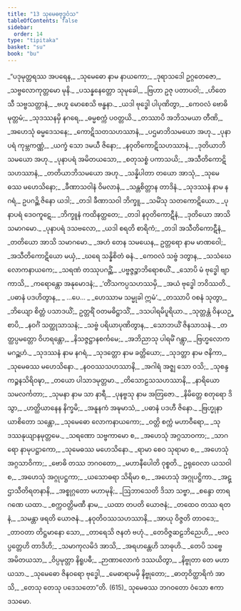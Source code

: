 ```yaml
---
title: "13 သုမေဓဗုဒ္ဓဝံသ"
tableOfContents: false
sidebar:
  order: 14
type: "tipitaka"
basket: "su"
book: "bu"
---
```



<DynamicBreadcrumb />

<Division number="1" book="bu" e="ch" v="21" p="346">

<Paragraph number="598" type="verses" book="bu">
_“ပဒုမုတ္တရဿ အပရေန,_  
_သုမေဓော နာမ နာယကော;_  
_ဒုရာသဒေါ ဥဂ္ဂတေဇော,_  
_သဗ္ဗလောကုတ္တမော မုနိ._  

</Paragraph>

</Division>
<Division number="2" book="bu" e="ch" v="21" p="346">

<Paragraph number="599" type="verses" book="bu">
_ပသန္နနေတ္တော သုမုခေါ,_  
_ဗြဟာ ဥဇု ပတာပဝါ;_  
_ဟိတေသီ သဗ္ဗသတ္တာနံ,_  
_ဗဟူ မောစေသိ ဗန္ဓနာ._  

</Paragraph>

</Division>
<Division number="3" book="bu" e="ch" v="21" p="346">

<Paragraph number="600" type="verses" book="bu">
_ယဒါ ဗုဒ္ဓေါ ပါပုဏိတွာ,_  
_ကေဝလံ ဗောဓိမုတ္တမံ;_  
_သုဒဿနမှိ နဂရေ,_  
_ဓမ္မစက္ကံ ပဝတ္တယိ._  

</Paragraph>

</Division>
<Division number="4" book="bu" e="ch" v="21" p="346">

<Paragraph number="601" type="verses" book="bu">
_တဿာပိ အဘိသမယာ တီဏိ,_  
_အဟေသုံ ဓမ္မဒေသနေ;_  
_ကောဋိသတသဟဿာနံ,_  
_ပဌမာဘိသမယော အဟု._  

</Paragraph>

</Division>
<Division number="5" book="bu" e="ch" v="21" p="346">

<Paragraph number="602" type="verses" book="bu">
_ပုနာပရံ ကုမ္ဘကဏ္ဏံ,_  
_ယက္ခံ သော ဒမယီ ဇိနော;_  
_နဝုတိကောဋိသဟဿာနံ,_  
_ဒုတိယာဘိသမယော အဟု._  

</Paragraph>

</Division>
<Division number="6" book="bu" e="ch" v="21" p="346">

<Paragraph number="603" type="verses" book="bu">
_ပုနာပရံ အမိတယသော,_  
_စတုသစ္စံ ပကာသယိ;_  
_အသီတိကောဋိသဟဿာနံ,_  
_တတိယာဘိသမယော အဟု._  

</Paragraph>

</Division>
<Division number="7" book="bu" e="ch" v="21" p="346">

<Paragraph number="604" type="verses" book="bu">
_သန္နိပါတာ တယော အာသုံ,_  
_သုမေဓဿ မဟေသိနော;_  
_ခီဏာသဝါနံ ဝိမလာနံ,_  
_သန္တစိတ္တာန တာဒိနံ._  

</Paragraph>

</Division>
<Division number="8" book="bu" e="ch" v="21" p="346">

<Paragraph number="605" type="verses" book="bu">
_သုဒဿနံ နာမ နဂရံ,_  
ဥပဂဉ္ဆိ ဇိနော ယဒါ;_  
_တဒါ ခီဏာသဝါ ဘိက္ခူ,_  
_သမိံသု သတကောဋိယော._  

</Paragraph>

</Division>
<Division number="9" book="bu" e="ch" v="21" p="346">

<Paragraph number="606" type="verses" book="bu">
_ပုနာပရံ ဒေဝကူဋေ,_  
_ဘိက္ခူနံ ကထိနတ္ထတေ;_  
_တဒါ နဝုတိကောဋီနံ,_  
_ဒုတိယော အာသိ သမာဂမော._  

</Paragraph>

</Division>
<Division number="10" book="bu" e="ch" v="21" p="346">

<Paragraph number="607" type="verses" book="bu">
_ပုနာပရံ ဒသဗလော,_  
_ယဒါ စရတိ စာရိကံ;_  
_တဒါ အသီတိကောဋီနံ,_  
_တတိယော အာသိ သမာဂမော._  

</Paragraph>

</Division>
<Division number="11" book="bu" e="ch" v="21" p="346">

<Paragraph number="608" type="verses" book="bu">
_အဟံ တေန သမယေန,_  
ဥတ္တရော နာမ မာဏဝေါ;_  
_အသီတိကောဋိယော မယှံ,_  
_ဃရေ သန္နိစိတံ ဓနံ._  

</Paragraph>

</Division>
<Division number="12" book="bu" e="ch" v="21" p="346">

<Paragraph number="609" type="verses" book="bu">
_ကေဝလံ သဗ္ဗံ ဒတွာန,_  
_သသံဃေ လောကနာယကေ;_  
_သရဏံ တဿုပဂဉ္ဆိံ,_  
_ပဗ္ဗဇ္ဇဉ္စာဘိရောစယိံ._  

</Paragraph>

</Division>
<Division number="13" book="bu" e="ch" v="21" p="346">

<Paragraph number="610" type="verses" book="bu">
_သောပိ မံ ဗုဒ္ဓေါ ဗျာကာသိ,_  
_ကရောန္တော အနုမောဒနံ;_  
_‘တိံသကပ္ပသဟဿမှိ,_  
_အယံ ဗုဒ္ဓေါ ဘဝိဿတိ._  

</Paragraph>

</Division>
<Division number="14" book="bu" e="ch" v="21" p="347">

<Paragraph number="611" type="verses" book="bu">
_ပဓာနံ ပဒဟိတွာန,_  
_ …ပေ… _  
_ဟေဿာမ သမ္မုခါ ဣမံ’._  

</Paragraph>

</Division>
<Division number="15" book="bu" e="ch" v="21" p="347">

<Paragraph number="612" type="verses" book="bu">
_တဿာပိ ဝစနံ သုတွာ,_  
_ဘိယျော စိတ္တံ ပသာဒယိံ;_  
ဥတ္တရိံ ဝတမဓိဋ္ဌာသိံ,_  
_ဒသပါရမိပူရိယာ._  

</Paragraph>

</Division>
<Division number="16" book="bu" e="ch" v="21" p="347">

<Paragraph number="613" type="verses" book="bu">
_သုတ္တန္တံ ဝိနယဉ္စာပိ,_  
_နဝင်္ဂံ သတ္ထုသာသနံ;_  
_သဗ္ဗံ ပရိယာပုဏိတွာန,_  
_သောဘယိံ ဇိနသာသနံ._  

</Paragraph>

</Division>
<Division number="17" book="bu" e="ch" v="21" p="347">

<Paragraph number="614" type="verses" book="bu">
_တတ္ထပ္ပမတ္တော ဝိဟရန္တော,_  
_နိသဇ္ဇဋ္ဌာနစင်္ကမေ;_  
_အဘိညာသု ပါရမိံ ဂန္တွာ,_  
_ဗြဟ္မလောကမဂဉ္ဆဟံ._  

</Paragraph>

</Division>
<Division number="18" book="bu" e="ch" v="21" p="347">

<Paragraph number="615" type="verses" book="bu">
_သုဒဿနံ နာမ နဂရံ,_  
_သုဒတ္တော နာမ ခတ္တိယော;_  
_သုဒတ္တာ နာမ ဇနိကာ,_  
_သုမေဓဿ မဟေသိနော._  

</Paragraph>

</Division>
<Division number="19" book="bu" e="ch" v="21" p="347">

<Paragraph number="616" type="verses" book="bu">
_နဝဝဿသဟဿာနိ,_  
_အဂါရံ အဇ္ဈ သော ဝသိ;_  
_သုစန္ဒကဉ္စနသိရိဝဍ္ဎာ,_  
_တယော ပါသာဒမုတ္တမာ._  

</Paragraph>

</Division>
<Division number="20" book="bu" e="ch" v="21" p="347">

<Paragraph number="617" type="verses" book="bu">
_တိသောဠသသဟဿာနိ,_  
_နာရိယော သမလင်္ကတာ;_  
_သုမနာ နာမ သာ နာရီ,_  
_ပုနဗ္ဗသု နာမ အတြဇော._  

</Paragraph>

</Division>
<Division number="21" book="bu" e="ch" v="21" p="347">

<Paragraph number="618" type="verses" book="bu">
_နိမိတ္တေ စတုရော ဒိသွာ,_  
_ဟတ္ထိယာနေန နိက္ခမိ;_  
_အနူနကံ အဍ္ဎမာသံ,_  
_ပဓာနံ ပဒဟီ ဇိနော._  

</Paragraph>

</Division>
<Division number="22" book="bu" e="ch" v="21" p="347">

<Paragraph number="619" type="verses" book="bu">
_ဗြဟ္မုနာ ယာစိတော သန္တော,_  
_သုမေဓော လောကနာယကော;_  
_ဝတ္တိ စက္ကံ မဟာဝီရော,_  
_သုဒဿနုယျာနမုတ္တမေ._  

</Paragraph>

</Division>
<Division number="23" book="bu" e="ch" v="21" p="347">

<Paragraph number="620" type="verses" book="bu">
_သရဏော သဗ္ဗကာမော စ,_  
_အဟေသုံ အဂ္ဂသာဝကာ;_  
_သာဂရော နာမုပဋ္ဌာကော,_  
_သုမေဓဿ မဟေသိနော._  

</Paragraph>

</Division>
<Division number="24" book="bu" e="ch" v="21" p="347">

<Paragraph number="621" type="verses" book="bu">
_ရာမာ စေဝ သုရာမာ စ,_  
_အဟေသုံ အဂ္ဂသာဝိကာ;_  
_ဗောဓိ တဿ ဘဂဝတော,_  
_မဟာနီပေါတိ ဝုစ္စတိ._  

</Paragraph>

</Division>
<Division number="25" book="bu" e="ch" v="21" p="347">

<Paragraph number="622" type="verses" book="bu">
ဥရုဝေလာ ယသဝါ စ,_  
_အဟေသုံ အဂ္ဂုပဋ္ဌကာ;_  
_ယသောဓရာ သိရိမာ စ,_  
_အဟေသုံ အဂ္ဂုပဋ္ဌိကာ._  

</Paragraph>

</Division>
<Division number="26" book="bu" e="ch" v="21" p="347">

<Paragraph number="623" type="verses" book="bu">
_အဋ္ဌာသီတိရတနာနိ,_  
_အစ္စုဂ္ဂတော မဟာမုနိ;_  
_ဩဘာသေတိ ဒိသာ သဗ္ဗာ,_  
_စန္ဒော တာရဂဏေ ယထာ._  

</Paragraph>

</Division>
<Division number="27" book="bu" e="ch" v="21" p="347">

<Paragraph number="624" type="verses" book="bu">
_စက္ကဝတ္တိမဏီ နာမ,_  
_ယထာ တပတိ ယောဇနံ;_  
_တထေဝ တဿ ရတနံ,_  
_သမန္တာ ဖရတိ ယောဇနံ._  

</Paragraph>

</Division>
<Division number="28" book="bu" e="ch" v="21" p="348">

<Paragraph number="625" type="verses" book="bu">
_နဝုတိဝဿသဟဿာနိ,_  
_အာယု ဝိဇ္ဇတိ တာဝဒေ;_  
_တာဝတာ တိဋ္ဌမာနော သော,_  
_တာရေသိ ဇနတံ ဗဟုံ._  

</Paragraph>

</Division>
<Division number="29" book="bu" e="ch" v="21" p="348">

<Paragraph number="626" type="verses" book="bu">
_တေဝိဇ္ဇဆဠဘိညေဟိ,_  
_ဗလပ္ပတ္တေဟိ တာဒိဟိ;_  
_သမာကုလမိဒံ အာသိ,_  
_အရဟန္တေဟိ သာဓုဟိ._  

</Paragraph>

</Division>
<Division number="30" book="bu" e="ch" v="21" p="348">

<Paragraph number="627" type="verses" book="bu">
_တေပိ သဗ္ဗေ အမိတယသာ,_  
_ဝိပ္ပမုတ္တာ နိရူပဓီ;_  
_ဉာဏာလောကံ ဒဿယိတွာ,_  
_နိဗ္ဗုတာ တေ မဟာယသာ._  

</Paragraph>

</Division>
<Division number="31" book="bu" e="ch" v="21" p="348">

<Paragraph number="628" type="verses" book="bu">
_သုမေဓော ဇိနဝရော ဗုဒ္ဓေါ,_  
_မေဓာရာမမှိ နိဗ္ဗုတော;_  
_ဓာတုဝိတ္ထာရိကံ အာသိ,_  
_တေသု တေသု ပဒေသတော”တိ. (615)_  


</Paragraph>
</Division>

<Paragraph number="629" type="center" book="bu">
သုမေဓဿ ဘဂဝတော ဝံသော ဧကာဒသမော.
</Paragraph>